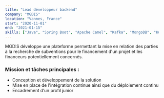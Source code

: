 ```yaml
---
title: "Lead développeur backend"
company: "MGDIS"
location: "Vannes, France"
start: "2020-11-01"
end: "2021-01-15"
skills: ["Java", "Spring Boot", "Apache Camel", "Kafka", "MongoDB", "Kubernetes", "Gitlab CI/CD", "Gherkin"]
---
```


MGDIS développe une plateforme permettant la mise en relation des parties à la recherche de subventions pour le financement d'un projet et les financeurs potentiellement concernés. 

### Mission et tâches principales :

* Conception et développement de la solution
* Mise en place de l'intégration continue ainsi que du déploiement continu
* Encadrement d'un profil junior
